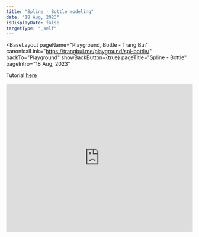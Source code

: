 ```yaml
---
title: "Spline - Bottle modeling"
date: "18 Aug, 2023"
isDisplayDate: false
targetType: "_self"
---
```



<BaseLayout
    pageName="Playground, Bottle - Trang Bui"
    canonicalLink="https://trangbui.me/playground/spl-bottle/"
    backTo="Playground"
    showBackButton={true}
    pageTitle="Spline - Bottle"
    pageIntro="18 Aug, 2023"
    
>
<div class="flex flex-col gap-6 typo-body">
    <p>Tutorial <a href="https://www.youtube.com/watch?v=sbO2tHNqp" target="_blank" class="typo-link">here</a></p>
    <iframe src='https://my.spline.design/untitled-ffa093932a2750718137a0544d525cf2/' frameborder='0' width='100%' height='400px'></iframe>
</div>

</BaseLayout>